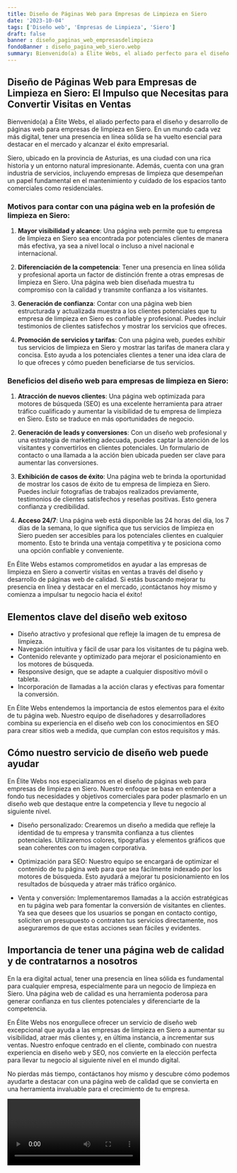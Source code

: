```yaml
---
title: Diseño de Páginas Web para Empresas de Limpieza en Siero
date: '2023-10-04'
tags: ['Diseño web', 'Empresas de Limpieza', 'Siero']
draft: false
banner : diseño_paginas_web_empresasdelimpieza
fondoBanner : diseño_pagina_web_siero.webp
summary: Bienvenido(a) a Élite Webs, el aliado perfecto para el diseño y desarrollo de páginas web para empresas de limpieza en Siero. En un mundo cada vez más digital, tener una presencia en línea sólida se ha vuelto esencial para destacar en el mercado y alcanzar el éxito empresarial. 
---
```


## Diseño de Páginas Web para Empresas de Limpieza en Siero: El Impulso que Necesitas para Convertir Visitas en Ventas

Bienvenido(a) a Élite Webs, el aliado perfecto para el diseño y desarrollo de páginas web para empresas de limpieza en Siero. En un mundo cada vez más digital, tener una presencia en línea sólida se ha vuelto esencial para destacar en el mercado y alcanzar el éxito empresarial. 

Siero, ubicado en la provincia de Asturias, es una ciudad con una rica historia y un entorno natural impresionante. Además, cuenta con una gran industria de servicios, incluyendo empresas de limpieza que desempeñan un papel fundamental en el mantenimiento y cuidado de los espacios tanto comerciales como residenciales.

### Motivos para contar con una página web en la profesión de limpieza en Siero:

1. **Mayor visibilidad y alcance**: Una página web permite que tu empresa de limpieza en Siero sea encontrada por potenciales clientes de manera más efectiva, ya sea a nivel local o incluso a nivel nacional e internacional.

2. **Diferenciación de la competencia**: Tener una presencia en línea sólida y profesional aporta un factor de distinción frente a otras empresas de limpieza en Siero. Una página web bien diseñada muestra tu compromiso con la calidad y transmite confianza a los visitantes.

3. **Generación de confianza**: Contar con una página web bien estructurada y actualizada muestra a los clientes potenciales que tu empresa de limpieza en Siero es confiable y profesional. Puedes incluir testimonios de clientes satisfechos y mostrar los servicios que ofreces.

4. **Promoción de servicios y tarifas**: Con una página web, puedes exhibir tus servicios de limpieza en Siero y mostrar las tarifas de manera clara y concisa. Esto ayuda a los potenciales clientes a tener una idea clara de lo que ofreces y cómo pueden beneficiarse de tus servicios.

### Beneficios del diseño web para empresas de limpieza en Siero:

1. **Atracción de nuevos clientes**: Una página web optimizada para motores de búsqueda (SEO) es una excelente herramienta para atraer tráfico cualificado y aumentar la visibilidad de tu empresa de limpieza en Siero. Esto se traduce en más oportunidades de negocio.

2. **Generación de leads y conversiones**: Con un diseño web profesional y una estrategia de marketing adecuada, puedes captar la atención de los visitantes y convertirlos en clientes potenciales. Un formulario de contacto o una llamada a la acción bien ubicada pueden ser clave para aumentar las conversiones.

3. **Exhibición de casos de éxito**: Una página web te brinda la oportunidad de mostrar los casos de éxito de tu empresa de limpieza en Siero. Puedes incluir fotografías de trabajos realizados previamente, testimonios de clientes satisfechos y reseñas positivas. Esto genera confianza y credibilidad.

4. **Acceso 24/7**: Una página web está disponible las 24 horas del día, los 7 días de la semana, lo que significa que tus servicios de limpieza en Siero pueden ser accesibles para los potenciales clientes en cualquier momento. Esto te brinda una ventaja competitiva y te posiciona como una opción confiable y conveniente.

En Élite Webs estamos comprometidos en ayudar a las empresas de limpieza en Siero a convertir visitas en ventas a través del diseño y desarrollo de páginas web de calidad. Si estás buscando mejorar tu presencia en línea y destacar en el mercado, ¡contáctanos hoy mismo y comienza a impulsar tu negocio hacia el éxito!

<GifSeo />

<Cta />

## Elementos clave del diseño web exitoso
- Diseño atractivo y profesional que refleje la imagen de tu empresa de limpieza.
- Navegación intuitiva y fácil de usar para los visitantes de tu página web.
- Contenido relevante y optimizado para mejorar el posicionamiento en los motores de búsqueda.
- Responsive design, que se adapte a cualquier dispositivo móvil o tableta.
- Incorporación de llamadas a la acción claras y efectivas para fomentar la conversión.

En Élite Webs entendemos la importancia de estos elementos para el éxito de tu página web. Nuestro equipo de diseñadores y desarrolladores combina su experiencia en el diseño web con los conocimientos en SEO para crear sitios web a medida, que cumplan con estos requisitos y más.

## Cómo nuestro servicio de diseño web puede ayudar

En Élite Webs nos especializamos en el diseño de páginas web para empresas de limpieza en Siero. Nuestro enfoque se basa en entender a fondo tus necesidades y objetivos comerciales para poder plasmarlo en un diseño web que destaque entre la competencia y lleve tu negocio al siguiente nivel.

- Diseño personalizado: Crearemos un diseño a medida que refleje la identidad de tu empresa y transmita confianza a tus clientes potenciales. Utilizaremos colores, tipografías y elementos gráficos que sean coherentes con tu imagen corporativa.

- Optimización para SEO: Nuestro equipo se encargará de optimizar el contenido de tu página web para que sea fácilmente indexado por los motores de búsqueda. Esto ayudará a mejorar tu posicionamiento en los resultados de búsqueda y atraer más tráfico orgánico.

- Venta y conversión: Implementaremos llamadas a la acción estratégicas en tu página web para fomentar la conversión de visitantes en clientes. Ya sea que desees que los usuarios se pongan en contacto contigo, soliciten un presupuesto o contraten tus servicios directamente, nos aseguraremos de que estas acciones sean fáciles y evidentes.

##  Importancia de tener una página web de calidad y de contratarnos a nosotros

En la era digital actual, tener una presencia en línea sólida es fundamental para cualquier empresa, especialmente para un negocio de limpieza en Siero. Una página web de calidad es una herramienta poderosa para generar confianza en tus clientes potenciales y diferenciarte de la competencia.

En Élite Webs nos enorgullece ofrecer un servicio de diseño web excepcional que ayuda a las empresas de limpieza en Siero a aumentar su visibilidad, atraer más clientes y, en última instancia, a incrementar sus ventas. Nuestro enfoque centrado en el cliente, combinado con nuestra experiencia en diseño web y SEO, nos convierte en la elección perfecta para llevar tu negocio al siguiente nivel en el mundo digital.

No pierdas más tiempo, contáctanos hoy mismo y descubre cómo podemos ayudarte a destacar con una página web de calidad que se convierta en una herramienta invaluable para el crecimiento de tu empresa.

<Video />

<CtaBot job='Empresas de Limpieza' city='Siero'/>

<Gmaps query='Siero+españa+maps' />
